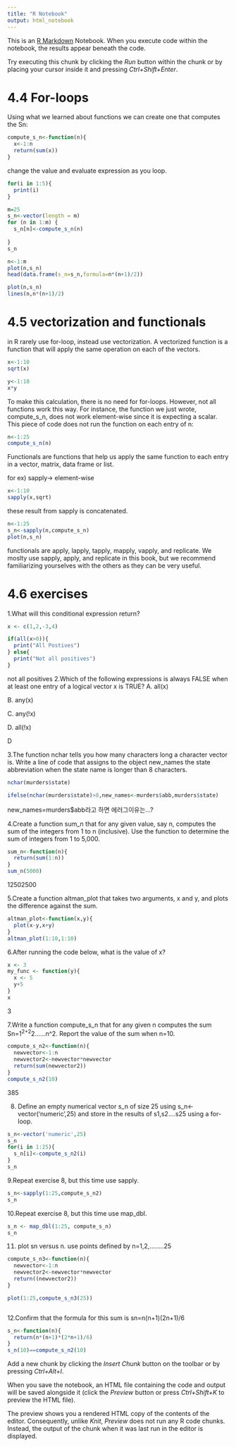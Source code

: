 ```yaml
---
title: "R Notebook"
output: html_notebook
---
```


This is an [R Markdown](http://rmarkdown.rstudio.com) Notebook. When you execute code within the notebook, the results appear beneath the code. 

Try executing this chunk by clicking the *Run* button within the chunk or by placing your cursor inside it and pressing *Ctrl+Shift+Enter*. 

# 4.4 For-loops
Using what we learned about functions we can create one that computes the  Sn:


```r
compute_s_n<-function(n){
  x<-1:n
  return(sum(x))
}
```
change the value and evaluate expression as you loop.
```r
for(i in 1:5){
  print(i)
}

m=25
s_n<-vector(length = m)
for (n in 1:m) {
  s_n[n]<-compute_s_n(n)
  
}
s_n
```
```r
n<-1:m
plot(n,s_n)
head(data.frame(s_n=s_n,formula=n*(n+1)/2))

plot(n,s_n)
lines(n,n*(n+1)/2)
```
# 4.5 vectorization and functionals

in R rarely use for-loop, instead use vectorization.
A vectorized function is a function that will apply the same operation on each of the vectors.
```r
x<-1:10
sqrt(x)

y<-1:10
x*y
```
To make this calculation, there is no need for for-loops. However, not all functions work this way. For instance, the function we just wrote, compute_s_n, does not work element-wise since it is expecting a scalar. This piece of code does not run the function on each entry of n:
```r
n<-1:25
compute_s_n(n)
```
Functionals are functions that help us apply the same function to each entry in a vector, matrix, data frame or list.

for ex) sapply-> element-wise
```r
x<-1:10
sapply(x,sqrt)

```
these result from sapply is concatenated.
```r
n<-1:25
s_n<-sapply(n,compute_s_n)
plot(n,s_n)
```
functionals are apply, lapply, tapply, mapply, vapply, and replicate. We moslty use sapply, apply, and replicate in this book, but we recommend familiarizing yourselves with the others as they can be very useful.

# 4.6 exercises

1.What will this conditional expression return?
```r
x <- c(1,2,-3,4)

if(all(x>0)){
  print("All Postives")
} else{
  print("Not all positives")
}
```
not all positives
2.Which of the following expressions is always FALSE when at least one entry of a logical vector x is TRUE?
A. all(x)

B. any(x)

C. any(!x)

D. all(!x)

D

3.The function nchar tells you how many characters long a character vector is.
Write a line of code that assigns to the object new_names the state abbreviation when the state name is longer than 8 characters.
```r

nchar(murders$state)

ifelse(nchar(murders$state)>8,new_names<-murders$abb,murders$state)
```
new_names=murders$abb라고 하면 에러그이유는...?

4.Create a function sum_n that for any given value, say  n, computes the sum of the integers from 1 to n (inclusive). Use the function to determine the sum of integers from 1 to 5,000.
```r
sum_n<-function(n){
  return(sum(1:n))
}
sum_n(5000)
```
12502500

5.Create a function altman_plot that takes two arguments, x and y, and plots the difference against the sum.
```r
altman_plot<-function(x,y){
  plot(x-y,x+y)
}
altman_plot(1:10,1:10)
```
6.After running the code below, what is the value of x?
```r
x <- 3
my_func <- function(y){
  x <- 5
  y+5
}
x
```
3

7.Write a function compute_s_n that for any given n computes the sum Sn=1^2+2^2......n^2. Report the value of the sum when  n=10.
```r
compute_s_n2<-function(n){
  newvector<-1:n
  newvector2<-newvector*newvector
  return(sum(newvector2))
}
compute_s_n2(10)
```
385

8. Define an empty numerical vector s_n of size 25 using s_n<-vector('numeric',25) and store in the results of s1,s2....s25 using a for-loop.
```r
s_n<-vector('numeric',25)
s_n
for(i in 1:25){
  s_n[i]<-compute_s_n2(i)
}
s_n

```
9.Repeat exercise 8, but this time use sapply.
```r
s_n<-sapply(1:25,compute_s_n2)
s_n
```
10.Repeat exercise 8, but this time use map_dbl.
```r
s_n <- map_dbl(1:25, compute_s_n)
s_n
```

11. plot sn versus n. use points defined by n=1,2,........25

```r
compute_s_n3<-function(n){
  newvector<-1:n
  newvector2<-newvector*newvector
  return((newvector2))
}

plot(1:25,compute_s_n3(25))



```
12.Confirm that the formula for this sum is sn=n(n+1)(2n+1)/6
```r
s_n<-function(n){
  return(n*(n+1)*(2*n+1)/6)
}
s_n(10)==compute_s_n2(10)

```


Add a new chunk by clicking the *Insert Chunk* button on the toolbar or by pressing *Ctrl+Alt+I*.

When you save the notebook, an HTML file containing the code and output will be saved alongside it (click the *Preview* button or press *Ctrl+Shift+K* to preview the HTML file).

The preview shows you a rendered HTML copy of the contents of the editor. Consequently, unlike *Knit*, *Preview* does not run any R code chunks. Instead, the output of the chunk when it was last run in the editor is displayed.
